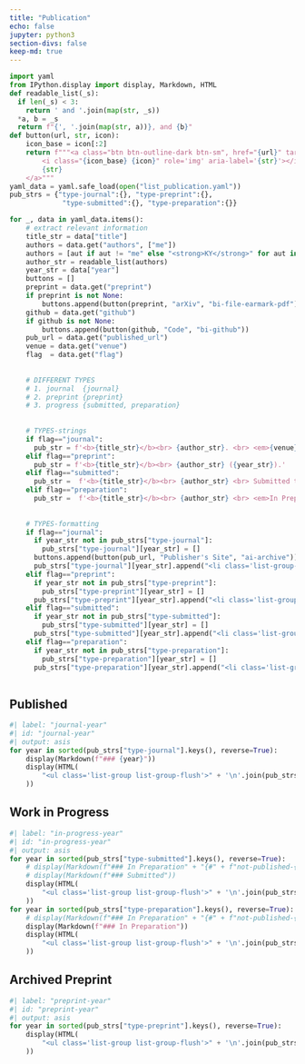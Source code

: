 ```yaml
---
title: "Publication"
echo: false
jupyter: python3
section-divs: false
keep-md: true
---
```


<!-- # flags -->
<!-- #   - journal   : Peer-Reviewed Articles -->
<!-- #   - preprint  : preprints (not published) -->
<!-- #   - progress  : in-progress / submitted & preparation -->
<!-- #       - submitted   : work in progress -->
<!-- #       - preparation : in preparation -->

```python
import yaml
from IPython.display import display, Markdown, HTML
def readable_list(_s):
  if len(_s) < 3:
    return ' and '.join(map(str, _s))
  *a, b = _s
  return f"{', '.join(map(str, a))}, and {b}"
def button(url, str, icon):
    icon_base = icon[:2]
    return f"""<a class="btn btn-outline-dark btn-sm", href="{url}" target="_blank" rel="noopener noreferrer">
        <i class="{icon_base} {icon}" role='img' aria-label='{str}'></i>
        {str}
    </a>"""
yaml_data = yaml.safe_load(open("list_publication.yaml"))
pub_strs = {"type-journal":{}, "type-preprint":{}, 
             "type-submitted":{}, "type-preparation":{}}

for _, data in yaml_data.items():
    # extract relevant information
    title_str = data["title"]
    authors = data.get("authors", ["me"])
    authors = [aut if aut != "me" else "<strong>KY</strong>" for aut in authors]
    author_str = readable_list(authors)
    year_str = data["year"]
    buttons = []
    preprint = data.get("preprint")
    if preprint is not None:
        buttons.append(button(preprint, "arXiv", "bi-file-earmark-pdf"))
    github = data.get("github")
    if github is not None:
        buttons.append(button(github, "Code", "bi-github"))
    pub_url = data.get("published_url")
    venue = data.get("venue")
    flag  = data.get("flag")
    
    
    # DIFFERENT TYPES
    # 1. journal  {journal}
    # 2. preprint {preprint}
    # 3. progress {submitted, preparation}
    
    
    # TYPES-strings
    if flag=="journal":
      pub_str = f'<b>{title_str}</b><br> {author_str}. <br> <em>{venue}</em> ({year_str}).'
    elif flag=="preprint":
      pub_str = f'<b>{title_str}</b><br> {author_str} ({year_str}).'
    elif flag=="submitted":
      pub_str =  f'<b>{title_str}</b><br> {author_str} <br> Submitted to <em>{venue}</em>.'
    elif flag=="preparation":
      pub_str =  f'<b>{title_str}</b><br> {author_str} <br> <em>In Preparation.</em>'
      
      
    # TYPES-formatting
    if flag=="journal":
      if year_str not in pub_strs["type-journal"]:
        pub_strs["type-journal"][year_str] = []
      buttons.append(button(pub_url, "Publisher's Site", "ai-archive"))
      pub_strs["type-journal"][year_str].append("<li class='list-group-item'>" + pub_str + "<br>" + " ".join(buttons) + "</li>")
    elif flag=="preprint":
      if year_str not in pub_strs["type-preprint"]:
        pub_strs["type-preprint"][year_str] = []
      pub_strs["type-preprint"][year_str].append("<li class='list-group-item'>" + pub_str + "<br>" + " ".join(buttons) + "</li>")
    elif flag=="submitted":
      if year_str not in pub_strs["type-submitted"]:
        pub_strs["type-submitted"][year_str] = []
      pub_strs["type-submitted"][year_str].append("<li class='list-group-item'>" + pub_str + "<br>" + " ".join(buttons) + "</li>")
    elif flag=="preparation":
      if year_str not in pub_strs["type-preparation"]:
        pub_strs["type-preparation"][year_str] = []
      pub_strs["type-preparation"][year_str].append("<li class='list-group-item'>" + pub_str + "<br>" + " ".join(buttons) + "</li>")
        
```

## Published

```python
#| label: "journal-year"
#| id: "journal-year"
#| output: asis
for year in sorted(pub_strs["type-journal"].keys(), reverse=True):
    display(Markdown(f"### {year}"))
    display(HTML(
        "<ul class='list-group list-group-flush'>" + '\n'.join(pub_strs["type-journal"][year]) + "</ul>"
    ))
```

## Work in Progress

```python
#| label: "in-progress-year"
#| id: "in-progress-year"
#| output: asis
for year in sorted(pub_strs["type-submitted"].keys(), reverse=True):
    # display(Markdown(f"### In Preparation" + "{#" + f"not-published-{year}" + "}"))
    # display(Markdown(f"### Submitted"))
    display(HTML(
        "<ul class='list-group list-group-flush'>" + '\n'.join(pub_strs["type-submitted"][year]) + "</ul>"
    ))
for year in sorted(pub_strs["type-preparation"].keys(), reverse=True):
    # display(Markdown(f"### In Preparation" + "{#" + f"not-published-{year}" + "}"))
    display(Markdown(f"### In Preparation"))
    display(HTML(
        "<ul class='list-group list-group-flush'>" + '\n'.join(pub_strs["type-preparation"][year]) + "</ul>"
    ))
```

## Archived Preprint

```python
#| label: "preprint-year"
#| id: "preprint-year"
#| output: asis
for year in sorted(pub_strs["type-preprint"].keys(), reverse=True):
    display(HTML(
        "<ul class='list-group list-group-flush'>" + '\n'.join(pub_strs["type-preprint"][year]) + "</ul>"
    ))
```
